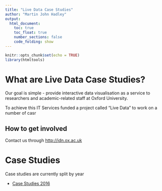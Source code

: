 ```yaml
---
title: "Live Data Case Studies"
author: "Martin John Hadley"
output: 
  html_document:
    toc: true
    toc_float: true
    number_sections: false
    code_folding: show
---
```

```r
knitr::opts_chunk$set(echo = TRUE)
library(htmltools)
```

# What are Live Data Case Studies?

Our goal is simple - provide interactive data visualisation as a service to researchers and academic-related staff at Oxford University.

To achieve this IT Services funded a project called "Live Data" to work on a number of casr

## How to get involved

Contact us through [http://idn.ox.ac.uk](http://idn.ox.ac.uk)

# Case Studies

Case studies are currently split by year

- [Case Studies 2016](/Live-Data_Case-Studies/2016)